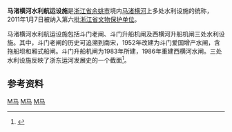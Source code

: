 {{文物保护单位
| 级别 = 省级
| 省区市 = 浙江省
| 图片 = 
| 名称 = 马渚横河水利航运设施
| 编号 = 6-302
| 分类 = 古遗址
| 时代 = [[清|清]]—[[中华人民共和国|中华人民共和国]]
| 所在 = [[余姚市|余姚市]]
| 登录 = 2011年1月7日
}}
'''马渚横河水利航运设施'''是[[浙江省|浙江省]][[余姚市|余姚市]]境内[[马渚横河|马渚横河]]上多处水利设施的统称，2011年1月7日被纳入第六批[[浙江省文物保护单位|浙江省文物保护单位]]。

马渚横河水利航运设施包括斗门老闸、斗门升船机闸及西横河升船机闸三处水利设施。其中，斗门老闸的历史可追溯到南宋，1952年改建为斗门爱国增产水闸，含拖船坝和厢式船闸。斗门升船机闸为1983年所建，1986年重建西横河水闸。三处水利设施反映了浙东运河发展史的一个截面<ref>{{cite web|url=http://www.nbwb.net/pd_wwbh/info.aspx?Id=21930&type=2|title=马渚横河水利航运设施|publisher=宁波文化遗产保护网|date=2012-03-08|accessdate=2013-06-12}}</ref>。

== 参考资料 ==
{{reflist}}

{{宁波市境内的浙江省文物保护单位}}
[[Category:宁波古迹|M马]]
[[Category:浙东运河|M马]]
[[Category:宁波水利|M马]]
{{Ningbo-stub}}